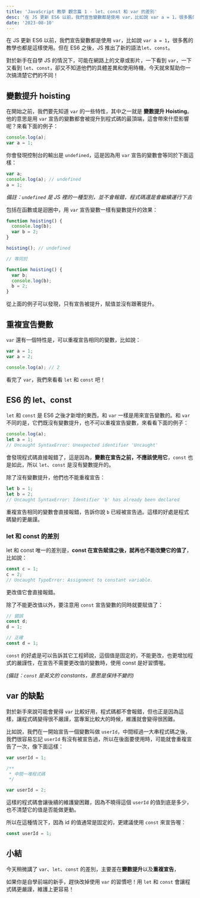 ```yaml
---
title: 'JavaScript 教學 觀念篇 1 - let、const 和 var 的差別'
desc: '在 JS 更新 ES6 以前，我們宣告變數都是使用 var，比如說 var a = 1，很多舊的教學也都是這樣使用。但在 ES6 之後，JS 推出了新的語法let、const。對於新手在自學 JS 的情況下，可能在網路上的文章或影片，一下看到 var，一下又看到 let、const，卻又不知道他們的具體差異和使用時機，今天就來幫助你一次搞清楚它們的不同！'
date: '2023-08-10'
---
```


在 JS 更新 ES6 以前，我們宣告變數都是使用 `var`，比如說 `var a = 1`，很多舊的教學也都是這樣使用。但在 ES6 之後，JS 推出了新的語法`let`、`const`。

對於新手在自學 JS 的情況下，可能在網路上的文章或影片，一下看到 `var`，一下又看到 `let`、`const`，卻又不知道他們的具體差異和使用時機，今天就來幫助你一次搞清楚它們的不同！

## 變數提升 hoisting

在開始之前，我們要先知道 `var` 的一些特性，其中之一就是 **變數提升 Hoisting**。他的意思是用 `var` 宣告的變數都會被提升到程式碼的最頂端，這會帶來什麼影響呢？來看下面的例子：

```javascript
console.log(a);
var a = 1;
```

你會發現控制台的輸出是 `undefined`，這是因為用 `var` 宣告的變數會等同於下面這樣：

```js
var a;
console.log(a); // undefined
a = 1;
```

_備註：`undefined` 是 JS 裡的一種型別，並不會報錯，程式碼還是會繼續運行下去_

包括在函數或是迴圈中，用 `var` 宣告變數一樣有變數提升的效果：

```js
function hoisting() {
  console.log(b);
  var b = 2;
}

hoisting(); // undefined

// 等同於

function hoisting() {
  var b;
  console.log(b);
  b = 2;
}
```

從上面的例子可以發現，只有宣告被提升，賦值並沒有跟著提升。

## 重複宣告變數

`var` 還有一個特性是，可以重複宣告相同的變數，比如說：

```js
var a = 1;
var a = 2;

console.log(a); // 2
```

看完了 `var`，我們來看看 `let` 和 `const` 吧！

## ES6 的 let、const

`let` 和 `const` 是 ES6 之後才新增的東西，和 `var` 一樣是用來宣告變數的。和 `var` 不同的是，它們既沒有變數提升，也不可以重複宣告變數，來看看下面的例子：

```js
console.log(a);
let a = 1;
// Uncaught SyntaxError: Unexpected identifier 'Uncaught'
```

會發現程式碼直接報錯了，這是因為，**變數在宣告之前，不應該使用它**，`const` 也是如此，所以 `let`、`const` 是沒有變數提升的。

除了沒有變數提升，他們也不能重複宣告：

```js
let b = 1;
let b = 2;
// Uncaught SyntaxError: Identifier 'b' has already been declared
```

重複宣告相同的變數會直接報錯，告訴你說 `b` 已經被宣告過。這樣的好處是程式碼變的更嚴謹。

### let 和 const 的差別

let 和 const 唯一的差別是，**const 在宣告賦值之後，就再也不能改變它的值了**，比如說：

```js
const c = 1;
c = 2;
// Uncaught TypeError: Assignment to constant variable.
```

更改值它會直接報錯。

除了不能更改值以外，要注意用 `const` 宣告變數的同時就要賦值了：

```js
// 錯誤
const d;
d = 1;

// 正確
const d = 1;
```

`const` 的好處是可以告訴其它工程師說，這個值是固定的，不能更改，也更增加程式的嚴謹性，在宣告不需要更改值的變數時，使用 const 是好習慣喔。

_(備註：`const` 是英文的 constants，意思是保持不變的)_

## var 的缺點

對於新手來說可能會覺得 `var` 比較好用，程式碼都不會報錯，但也正是因為這樣，讓程式碼變得很不嚴謹，當專案比較大的時候，維護就會變得很困難。

比如說，我們在一開始宣告一個變數叫做 `userId`，中間經過一大串程式碼之後，我們很容易忘記 `userId` 有沒有被宣告過，所以在後面要使用時，可能就會重複宣告了一次，像下面這樣：

```js
var userId = 1;

/**
 * 中間一堆程式碼
 */

var userId = 2;
```

這樣的程式碼會讓後續的維護變困難，因為不曉得這個 `userId` 的值到底是多少，也不清楚它的值是否能做更動。

所以在這種情況下，因為 id 的值通常是固定的，更建議使用 `const` 來宣告喔：

```js
const userId = 1;
```

## 小結

今天稍微講了 `var`、`let`、`const` 的差別，主要差在**變數提升**以及**重複宣告**，

如果你是自學前端的新手，趕快改掉使用 `var` 的習慣吧！用 `let` 和 `const` 會讓程式碼更嚴謹，維護上更容易！
